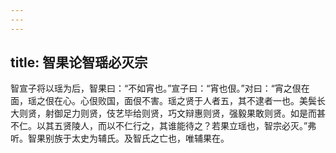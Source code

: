 ```yaml
---
---
---
```

title: 智果论智瑶必灭宗
---


智宣子将以瑶为后，智果曰：“不如宵也。”宣子曰：“宵也佷。”对曰：“宵之佷在面，瑶之佷在心。心佷败国，面佷不害。瑶之贤于人者五，其不逮者一也。美鬓长大则贤，射御足力则贤，伎艺毕给则贤，巧文辩惠则贤，强毅果敢则贤。如是而甚不仁。以其五贤陵人，而以不仁行之，其谁能待之？若果立瑶也，智宗必灭。”弗听。智果别族于太史为辅氏。及智氏之亡也，唯辅果在。

